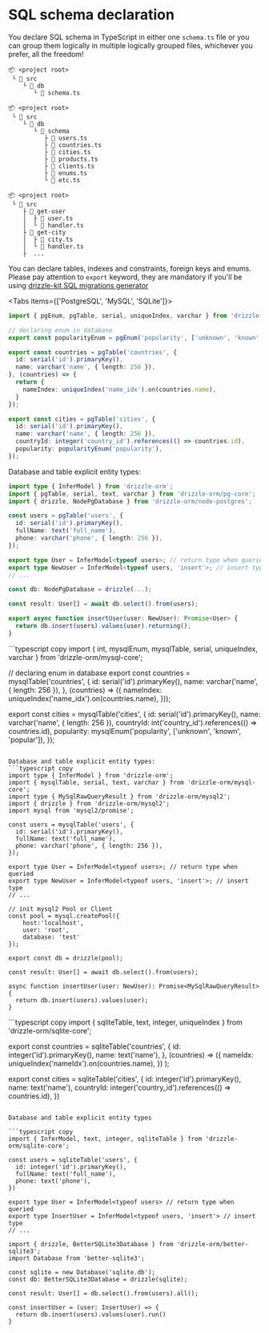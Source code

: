 
# SQL schema declaration

You declare SQL schema in TypeScript in either one `schema.ts` file
or you can group them logically in multiple logically grouped files, whichever you prefer, all the freedom!

```plaintext
📦 <project root>
 └ 📂 src
    └ 📂 db
       └ 📜 schema.ts
```

```plaintext
📦 <project root>
 └ 📂 src
    └ 📂 db
       └ 📂 schema
          ├ 📜 users.ts
          ├ 📜 countries.ts
          ├ 📜 cities.ts
          ├ 📜 products.ts
          ├ 📜 clients.ts
          ├ 📜 enums.ts
          └ 📜 etc.ts
```

```plaintext
📦 <project root>
 └ 📂 src
    ├ 📂 get-user
    │  ├ 📜 user.ts
    │  └ 📜 handler.ts
    ├ 📂 get-city
    │  ├ 📜 city.ts
    │  └ 📜 handler.ts
    ├  ...
```

You can declare tables, indexes and constraints, foreign keys and enums.  
Please pay attention to `export` keyword, they are mandatory if you'll be using [drizzle-kit SQL migrations generator](#migrations)

<Tabs items={['PostgreSQL', 'MySQL', 'SQLite']}>
  <Tab>
  ```typescript copy
  import { pgEnum, pgTable, serial, uniqueIndex, varchar } from 'drizzle-orm/pg-core';

  // declaring enum in database
  export const popularityEnum = pgEnum('popularity', ['unknown', 'known', 'popular']);

  export const countries = pgTable('countries', {
    id: serial('id').primaryKey(),
    name: varchar('name', { length: 256 }),
  }, (countries) => {
    return {
      nameIndex: uniqueIndex('name_idx').on(countries.name),
    }
  });

  export const cities = pgTable('cities', {
    id: serial('id').primaryKey(),
    name: varchar('name', { length: 256 }),
    countryId: integer('country_id').references(() => countries.id),
    popularity: popularityEnum('popularity'),
  });
  ```

  Database and table explicit entity types:
  ```typescript copy
  import type { InferModel } from 'drizzle-orm';
  import { pgTable, serial, text, varchar } from 'drizzle-orm/pg-core';
  import { drizzle, NodePgDatabase } from 'drizzle-orm/node-postgres';

  const users = pgTable('users', {
    id: serial('id').primaryKey(),
    fullName: text('full_name'),
    phone: varchar('phone', { length: 256 }),
  });

  export type User = InferModel<typeof users>; // return type when queried
  export type NewUser = InferModel<typeof users, 'insert'>; // insert type
  // ...

  const db: NodePgDatabase = drizzle(...);

  const result: User[] = await db.select().from(users);

  export async function insertUser(user: NewUser): Promise<User> {
    return db.insert(users).values(user).returning();
  }
  ```
  </Tab>
  <Tab>
  ```typescript copy
  import { int, mysqlEnum, mysqlTable, serial, uniqueIndex, varchar } from 'drizzle-orm/mysql-core';

  // declaring enum in database
  export const countries = mysqlTable('countries', {
    id: serial('id').primaryKey(),
    name: varchar('name', { length: 256 }),
  }, (countries) => ({
    nameIndex: uniqueIndex('name_idx').on(countries.name),
  }));

  export const cities = mysqlTable('cities', {
    id: serial('id').primaryKey(),
    name: varchar('name', { length: 256 }),
    countryId: int('country_id').references(() => countries.id),
    popularity: mysqlEnum('popularity', ['unknown', 'known', 'popular']),
  });
  ```

  Database and table explicit entity types:  
  ```typescript copy
  import type { InferModel } from 'drizzle-orm';
  import { mysqlTable, serial, text, varchar } from 'drizzle-orm/mysql-core';
  import type { MySqlRawQueryResult } from 'drizzle-orm/mysql2';
  import { drizzle } from 'drizzle-orm/mysql2';
  import mysql from 'mysql2/promise';

  const users = mysqlTable('users', {
    id: serial('id').primaryKey(),
    fullName: text('full_name'),
    phone: varchar('phone', { length: 256 }),
  });

  export type User = InferModel<typeof users>; // return type when queried
  export type NewUser = InferModel<typeof users, 'insert'>; // insert type
  // ...

  // init mysql2 Pool or Client
  const pool = mysql.createPool({
      host:'localhost', 
      user: 'root',
      database: 'test'
  });

  export const db = drizzle(pool);

  const result: User[] = await db.select().from(users);

  async function insertUser(user: NewUser): Promise<MySqlRawQueryResult> {
    return db.insert(users).values(user);
  }
  ```
  </Tab>
  <Tab>
  ```typescript copy
  import { sqliteTable, text, integer, uniqueIndex } from 'drizzle-orm/sqlite-core';

  export const countries = sqliteTable('countries', {
      id: integer('id').primaryKey(),
      name: text('name'),
    }, (countries) => ({
      nameIdx: uniqueIndex('nameIdx').on(countries.name),
    })
  );

  export const cities = sqliteTable('cities', {
    id: integer('id').primaryKey(),
    name: text('name'),
    countryId: integer('country_id').references(() => countries.id),
  })
  ```

  Database and table explicit entity types

  ```typescript copy
  import { InferModel, text, integer, sqliteTable } from 'drizzle-orm/sqlite-core';

  const users = sqliteTable('users', {
    id: integer('id').primaryKey(),
    fullName: text('full_name'),
    phone: text('phone'),
  })

  export type User = InferModel<typeof users> // return type when queried
  export type InsertUser = InferModel<typeof users, 'insert'> // insert type
  // ...

  import { drizzle, BetterSQLite3Database } from 'drizzle-orm/better-sqlite3';
  import Database from 'better-sqlite3';

  const sqlite = new Database('sqlite.db');
  const db: BetterSQLite3Database = drizzle(sqlite);

  const result: User[] = db.select().from(users).all();

  const insertUser = (user: InsertUser) => {
    return db.insert(users).values(user).run()
  }
  ```
  </Tab>
</Tabs>
